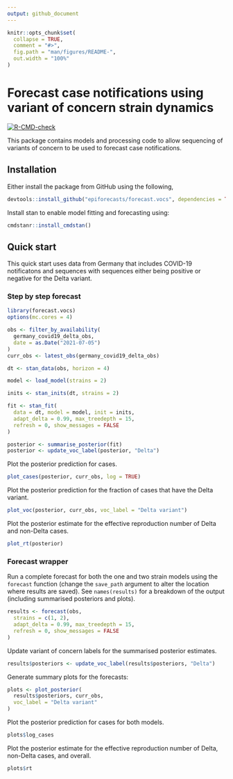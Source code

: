 ```yaml
---
output: github_document
---
```


<!-- README.md is generated from README.Rmd. Please edit that file -->

```r
knitr::opts_chunk$set(
  collapse = TRUE,
  comment = "#>",
  fig.path = "man/figures/README-",
  out.width = "100%"
)
```

# Forecast case notifications using variant of concern strain dynamics

[![R-CMD-check](https://github.com/epiforecasts/forecast.vocs/workflows/R-CMD-check/badge.svg)](https://github.com/epiforecasts/forecast.vocs/actions/workflows/R-CMD-check.yaml)

This package contains models and processing code to allow sequencing of variants of concern to be used to forecast case notifications.

## Installation

Either install the package from GitHub using the following, 

```r
devtools::install_github("epiforecasts/forecast.vocs", dependencies = TRUE)
```

Install stan to enable model fitting and forecasting using:

```r
cmdstanr::install_cmdstan()
```

## Quick start

This quick start uses data from Germany that includes COVID-19 notificatons and sequences with sequences either being positive or negative for the Delta variant.

### Step by step forecast

```r
library(forecast.vocs)
options(mc.cores = 4)

obs <- filter_by_availability(
  germany_covid19_delta_obs,
  date = as.Date("2021-07-05")
)
curr_obs <- latest_obs(germany_covid19_delta_obs)

dt <- stan_data(obs, horizon = 4)

model <- load_model(strains = 2)

inits <- stan_inits(dt, strains = 2)

fit <- stan_fit(
  data = dt, model = model, init = inits,
  adapt_delta = 0.99, max_treedepth = 15,
  refresh = 0, show_messages = FALSE
)

posterior <- summarise_posterior(fit)
posterior <- update_voc_label(posterior, "Delta")
```

Plot the posterior prediction for cases.

```r
plot_cases(posterior, curr_obs, log = TRUE)
```

Plot the posterior prediction for the fraction of cases that have the Delta variant.

```r
plot_voc(posterior, curr_obs, voc_label = "Delta variant")
```

Plot the posterior estimate for the effective reproduction number of Delta and non-Delta cases.

```r
plot_rt(posterior)
```

### Forecast wrapper

Run a complete forecast for both the one and two strain models using the `forecast` function (change the `save_path` argument to alter the location where results are saved). See `names(results)` for a breakdown of the output (including summarised posteriors and plots).

```r
results <- forecast(obs,
  strains = c(1, 2),
  adapt_delta = 0.99, max_treedepth = 15,
  refresh = 0, show_messages = FALSE
)
```

Update variant of concern labels for the summarised posterior estimates.

```r
results$posteriors <- update_voc_label(results$posteriors, "Delta")
```

Generate summary plots for the forecasts:

```r
plots <- plot_posterior(
  results$posteriors, curr_obs,
  voc_label = "Delta variant"
)
```

Plot the posterior prediction for cases for both models.

```r
plots$log_cases
```

Plot the posterior estimate for the effective reproduction number of
Delta, non-Delta cases, and overall.

```r
plots$rt
```
